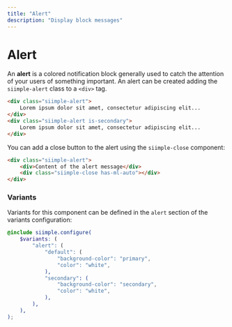 ```yaml
---
title: "Alert"
description: "Display block messages"
---
```


# Alert

An **alert** is a colored notification block generally used to catch the attention of your users of something important. An alert can be created adding the `siimple-alert` class to a `<div>` tag.

```html live=true
<div class="siimple-alert">
    Lorem ipsum dolor sit amet, consectetur adipiscing elit...
</div>
<div class="siimple-alert is-secondary">
    Lorem ipsum dolor sit amet, consectetur adipiscing elit...
</div>
```

You can add a close button to the alert using the `siimple-close` component:

```html live=true
<div class="siimple-alert">
    <div>Content of the alert message</div>
    <div class="siimple-close has-ml-auto"></div>
</div>
```

### Variants

Variants for this component can be defined in the `alert` section of the variants configuration:

```scss
@include siimple.configure(
    $variants: (
        "alert": (
            "default": (
                "background-color": "primary",
                "color": "white",
            ),
            "secondary": (
                "background-color": "secondary",
                "color": "white",
            ),
        ),
    ),
);
```
